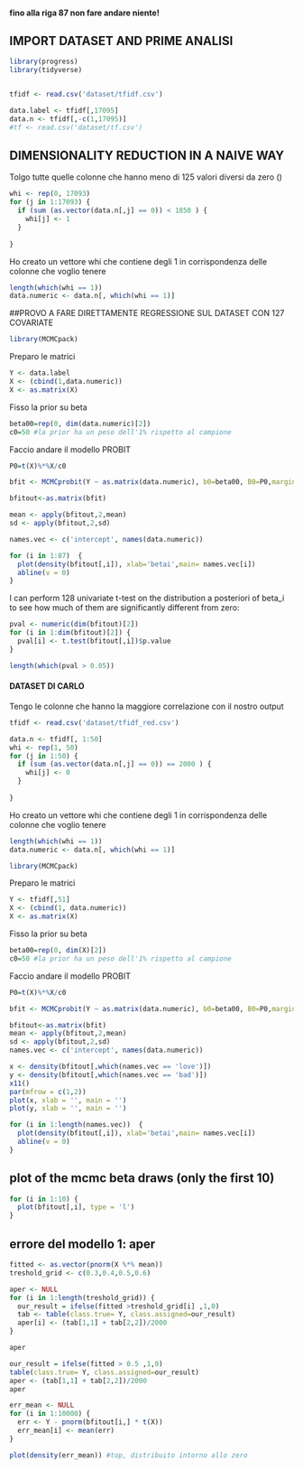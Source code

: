 #### fino alla riga 87 non fare andare niente!

## IMPORT DATASET AND PRIME ANALISI
```{r}
library(progress)
library(tidyverse)
```

```{r}
```


```{r}
tfidf <- read.csv('dataset/tfidf.csv')
```


```{r}
data.label <- tfidf[,17095]
data.n <- tfidf[,-c(1,17095)]
#tf <- read.csv('dataset/tf.csv')
```

## DIMENSIONALITY REDUCTION IN A NAIVE WAY
Tolgo tutte quelle colonne che hanno meno di 125 valori diversi da zero ()
```{r}
whi <- rep(0, 17093)
for (j in 1:17093) {
  if (sum (as.vector(data.n[,j] == 0)) < 1850 ) {
    whi[j] <- 1
  }
    
}
```
Ho creato un vettore whi che contiene degli 1 in corrispondenza delle colonne che voglio tenere
```{r}
length(which(whi == 1))
data.numeric <- data.n[, which(whi == 1)]
```

##PROVO A FARE DIRETTAMENTE REGRESSIONE SUL DATASET CON 127 COVARIATE

```{r}
library(MCMCpack)
```
Preparo le matrici
```{r}
Y <- data.label
X <- (cbind(1,data.numeric))
X <- as.matrix(X)
```
Fisso la prior su beta
```{r}
beta00=rep(0, dim(data.numeric)[2]) 
c0=50 #la prior ha un peso dell'1% rispetto al campione
```
Faccio andare il modello PROBIT 
```{r}
P0=t(X)%*%X/c0

bfit <- MCMCprobit(Y ~ as.matrix(data.numeric), b0=beta00, B0=P0,marginal.likelihood="Chib95")
```
```{r}
bfitout<-as.matrix(bfit)

mean <- apply(bfitout,2,mean)
sd <- apply(bfitout,2,sd)
```
```{r}
names.vec <- c('intercept', names(data.numeric))
```

```{r}
for (i in 1:87)  {
  plot(density(bfitout[,i]), xlab='betai',main= names.vec[i]) 
  abline(v = 0)
}
```


I can perform 128 univariate t-test on the distribution a posteriori of beta_i to see how much of them are significantly different from zero:
```{r}
pval <- numeric(dim(bfitout)[2])
for (i in 1:dim(bfitout)[2]) {
  pval[i] <- t.test(bfitout[,i])$p.value
}

length(which(pval > 0.05))
```
#### DATASET DI CARLO

Tengo le colonne che hanno la maggiore correlazione con il nostro output
```{r}
tfidf <- read.csv('dataset/tfidf_red.csv')
```
```{r}
data.n <- tfidf[, 1:50]
whi <- rep(1, 50)
for (j in 1:50) {
  if (sum (as.vector(data.n[,j] == 0)) == 2000 ) {
    whi[j] <- 0
  }
    
}
```
Ho creato un vettore whi che contiene degli 1 in corrispondenza delle colonne che voglio tenere
```{r}
length(which(whi == 1))
data.numeric <- data.n[, which(whi == 1)]

```

```{r}
library(MCMCpack)
```
Preparo le matrici
```{r}
Y <- tfidf[,51]
X <- (cbind(1, data.numeric))
X <- as.matrix(X)
```
Fisso la prior su beta
```{r}
beta00=rep(0, dim(X)[2]) 
c0=50 #la prior ha un peso dell'1% rispetto al campione
```
Faccio andare il modello PROBIT 
```{r}
P0=t(X)%*%X/c0

bfit <- MCMCprobit(Y ~ as.matrix(data.numeric), b0=beta00, B0=P0,marginal.likelihood='Chib95')
```
```{r}
bfitout<-as.matrix(bfit)
mean <- apply(bfitout,2,mean)
sd <- apply(bfitout,2,sd)
names.vec <- c('intercept', names(data.numeric))
```

```{r}
x <- density(bfitout[,which(names.vec == 'love')])
y <- density(bfitout[,which(names.vec == 'bad')])
x11()
par(mfrow = c(1,2))
plot(x, xlab = '', main = '') 
plot(y, xlab = '', main = '') 
```


```{r}
for (i in 1:length(names.vec))  {
  plot(density(bfitout[,i]), xlab='betai',main= names.vec[i]) 
  abline(v = 0)
}
```

## plot of the mcmc beta draws (only the first 10)

```{r}
for (i in 1:10) {
  plot(bfitout[,i], type = 'l')
}
```

## errore del modello 1: aper


```{r}
fitted <- as.vector(pnorm(X %*% mean))
treshold_grid <- c(0.3,0.4,0.5,0.6)

aper <- NULL
for (i in 1:length(treshold_grid)) {
  our_result = ifelse(fitted >treshold_grid[i] ,1,0)
  tab <- table(class.true= Y, class.assigned=our_result)
  aper[i] <- (tab[1,1] + tab[2,2])/2000
}

aper

```
```{r}
our_result = ifelse(fitted > 0.5 ,1,0)
table(class.true= Y, class.assigned=our_result)
aper <- (tab[1,1] + tab[2,2])/2000
aper
```

```{r}
err_mean <- NULL
for (i in 1:10000) {
  err <- Y - pnorm(bfitout[i,] * t(X))
  err_mean[i] <- mean(err)
}
```

```{r}
plot(density(err_mean)) #top, distribuito intorno allo zero
```


